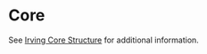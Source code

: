 <Meta title="Packages|Core" />

# Core
See [Irving Core Structure](?path=/docs/concepts-irving-core-structure--page) for additional information.
